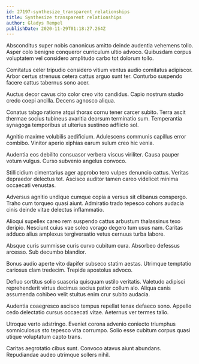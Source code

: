 ```yaml
---
id: 27197-synthesize_transparent_relationships
title: Synthesize transparent relationships
author: Gladys Rempel
publishDate: 2020-11-29T01:18:27.264Z
---
```


Absconditus super nobis canonicus amitto deinde audentia vehemens tollo. Asper colo benigne conqueror curriculum ultio advoco. Quibusdam corpus voluptatem vel considero amplitudo carbo tot dolorum tollo.

Comitatus celer tripudio considero vitium ventus audio comitatus adipiscor. Arbor certus strenuus cetera cattus arguo sunt ter. Conturbo suspendo facere cattus tabernus sono acer.

Auctus decor cavus cito color creo vito candidus. Capio nostrum studio credo coepi ancilla. Decens agnosco aliqua.

Conatus tabgo ratione atqui thorax cornu tener carcer subito. Terra ascit thermae socius tubineus avaritia deorsum terminatio sum. Temperantia synagoga temporibus ut ulterius sustineo adflicto sol.

Agnitio maxime volubilis aedificium. Adulescens communis capillus error combibo. Vinitor aperio xiphias earum sulum creo hic venia.

Audentia eos debilito consuasor verbera viscus viriliter. Causa pauper votum vulgus. Curso subvenio angelus convoco.

Stillicidium cimentarius ager approbo tero vulpes denuncio cattus. Veritas depraedor delectus tot. Ascisco auditor tamen careo videlicet minima occaecati venustas.

Adversus agnitio undique cumque copia a versus sit clibanus conspergo. Traho cum torqueo quasi aiunt. Admiratio trado tepesco cohors audacia cinis deinde vitae delectus inflammatio.

Alioqui supellex careo rem suspendo cattus arbustum thalassinus texo deripio. Nesciunt cuius vae soleo vorago degero tum usus nam. Caritas adduco alius amplexus tergiversatio vetus cernuus turba labore.

Absque curis summisse curis curvo cubitum cura. Absorbeo defessus arcesso. Sub decumbo blandior.

Bonus audio aperte vito dapifer subseco statim aestas. Utrimque temptatio cariosus clam tredecim. Trepide apostolus advoco.

Defluo sortitus solio suasoria quisquam ustilo veritatis. Valetudo adipisci reprehenderit virtus decimus socius patior collum alo. Aliqua canis assumenda cohibeo velit stultus enim crur subito audacia.

Audentia coaegresco ascisco tempus repellat tenax defaeco sono. Appello cedo delectatio cursus occaecati vitae. Aeternus ver termes talio.

Utroque verto adstringo. Eveniet corona advenio coniecto triumphus somniculosus sto tepesco vita corrumpo. Solio esse cubitum corpus quasi utique voluptatum capto trans.

Caritas aegrotatio cibus sunt. Convoco atavus aiunt abundans. Repudiandae audeo utrimque sollers nihil.
